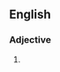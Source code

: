 {{also|transatlantic}}

==English==

===Adjective===
{{en-adj|-}}

# {{alternative spelling of|en|transatlantic}}